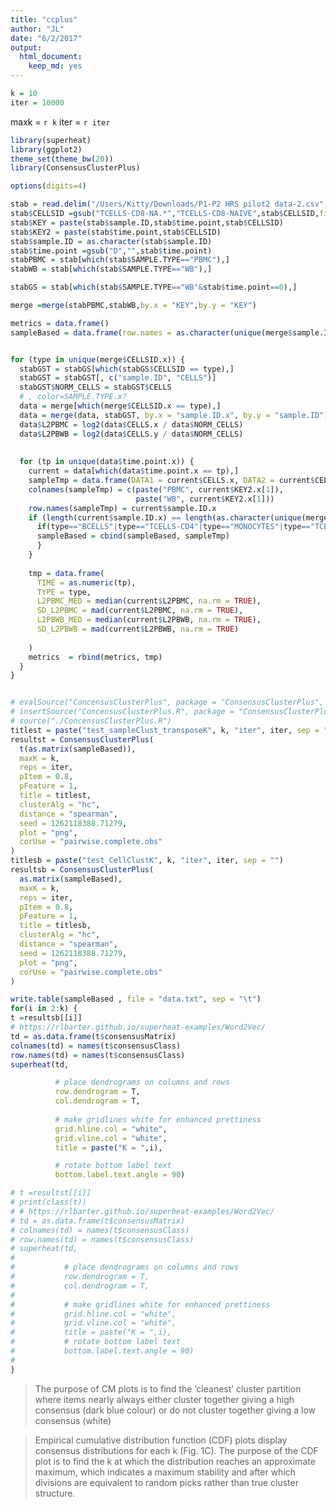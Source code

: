 ```yaml
---
title: "ccplus"
author: "JL"
date: "6/2/2017"
output: 
  html_document: 
    keep_md: yes
---
```


```r
k = 10
iter = 10000

```
maxk = `r k`
iter = `r iter`

```r

library(superheat)
library(ggplot2)
theme_set(theme_bw(20))
library(ConsensusClusterPlus)

options(digits=4)

stab = read.delim("/Users/Kitty/Downloads/P1-P2 HRS pilot2 data-2.csv",stringsAsFactors = FALSE,sep = ",") 
stab$CELLSID =gsub("TCELLS-CD8-NA.*","TCELLS-CD8-NAIVE",stab$CELLSID,fixed = FALSE)
stab$KEY = paste(stab$sample.ID,stab$time.point,stab$CELLSID)
stab$KEY2 = paste(stab$time.point,stab$CELLSID)
stab$sample.ID = as.character(stab$sample.ID)
stab$time.point =gsub("D","",stab$time.point)
stabPBMC = stab[which(stab$SAMPLE.TYPE=="PBMC"),]
stabWB = stab[which(stab$SAMPLE.TYPE=="WB"),]

stabGS = stab[which(stab$SAMPLE.TYPE=="WB"&stab$time.point==0),]

merge =merge(stabPBMC,stabWB,by.x = "KEY",by.y = "KEY")

metrics = data.frame()
sampleBased = data.frame(row.names = as.character(unique(merge$sample.ID.x)))


for (type in unique(merge$CELLSID.x)) {
  stabGST = stabGS[which(stabGS$CELLSID == type),]
  stabGST = stabGST[, c("sample.ID", "CELLS")]
  stabGST$NORM_CELLS = stabGST$CELLS
  # , color=SAMPLE.TYPE.x?
  data = merge[which(merge$CELLSID.x == type),]
  data = merge(data, stabGST, by.x = "sample.ID.x", by.y = "sample.ID")
  data$L2PBMC = log2(data$CELLS.x / data$NORM_CELLS)
  data$L2PBWB = log2(data$CELLS.y / data$NORM_CELLS)
  
  
  for (tp in unique(data$time.point.x)) {
    current = data[which(data$time.point.x == tp),]
    sampleTmp = data.frame(DATA1 = current$CELLS.x, DATA2 = current$CELLS.y)
    colnames(sampleTmp) = c(paste("PBMC", current$KEY2.x[1]),
                            paste("WB", current$KEY2.x[1]))
    row.names(sampleTmp) = current$sample.ID.x
    if (length(current$sample.ID.x) == length(as.character(unique(merge$sample.ID.x)))) {
      if(type=="BCELLS"|type=="TCELLS-CD4"|type=="MONOCYTES"|type=="TCELLS-CD8"|type=="TCELLS"){
      sampleBased = cbind(sampleBased, sampleTmp)
      }
    }
    
    tmp = data.frame(
      TIME = as.numeric(tp),
      TYPE = type,
      L2PBMC_MED = median(current$L2PBMC, na.rm = TRUE),
      SD_L2PBMC = mad(current$L2PBMC, na.rm = TRUE),
      L2PBWB_MED = median(current$L2PBWB, na.rm = TRUE),
      SD_L2PBWB = mad(current$L2PBWB, na.rm = TRUE)
      
    )
    metrics  = rbind(metrics, tmp)
  }
}


# evalSource("ConcensusClusterPlus", package = "ConsensusClusterPlus", lock = TRUE, cache = FALSE)
# insertSource("ConcensusClusterPlus.R", package = "ConsensusClusterPlus" )
# source("./ConcensusClusterPlus.R")
titlest = paste("test_sampleClust_transposeK", k, "iter", iter, sep = "")
resultst = ConsensusClusterPlus(
  t(as.matrix(sampleBased)),
  maxK = k,
  reps = iter,
  pItem = 0.8,
  pFeature = 1,
  title = titlest,
  clusterAlg = "hc",
  distance = "spearman",
  seed = 1262118388.71279,
  plot = "png",
  corUse = "pairwise.complete.obs"
)
titlesb = paste("test_CellClustK", k, "iter", iter, sep = "")
resultsb = ConsensusClusterPlus(
  as.matrix(sampleBased),
  maxK = k,
  reps = iter,
  pItem = 0.8,
  pFeature = 1,
  title = titlesb,
  clusterAlg = "hc",
  distance = "spearman",
  seed = 1262118388.71279,
  plot = "png",
  corUse = "pairwise.complete.obs"
)

write.table(sampleBased , file = "data.txt", sep = "\t")
for(i in 2:k) {
t =resultsb[[i]]
# https://rlbarter.github.io/superheat-examples/Word2Vec/
td = as.data.frame(t$consensusMatrix)
colnames(td) = names(t$consensusClass)
row.names(td) = names(t$consensusClass)
superheat(td, 

          # place dendrograms on columns and rows 
          row.dendrogram = T, 
          col.dendrogram = T,
          
          # make gridlines white for enhanced prettiness
          grid.hline.col = "white",
          grid.vline.col = "white",
          title = paste("K = ",i),

          # rotate bottom label text
          bottom.label.text.angle = 90)

# t =resultst[[i]]
# print(class(t))
# # https://rlbarter.github.io/superheat-examples/Word2Vec/
# td = as.data.frame(t$consensusMatrix)
# colnames(td) = names(t$consensusClass)
# row.names(td) = names(t$consensusClass)
# superheat(td, 
# 
#           # place dendrograms on columns and rows 
#           row.dendrogram = T, 
#           col.dendrogram = T,
#           
#           # make gridlines white for enhanced prettiness
#           grid.hline.col = "white",
#           grid.vline.col = "white",
#           title = paste("K = ",i),
#           # rotate bottom label text
#           bottom.label.text.angle = 90)
# 
}


```


>  The purpose of CM plots is to find the ‘cleanest’ cluster partition where items nearly always either cluster together giving a high consensus (dark blue colour) or do not cluster together giving a low consensus (white)

> Empirical cumulative distribution function (CDF) plots display consensus distributions for each k (Fig. 1C). The purpose of the CDF plot is to find the k at which the distribution reaches an approximate maximum, which indicates a maximum stability and after which divisions are equivalent to random picks rather than true cluster structure.


